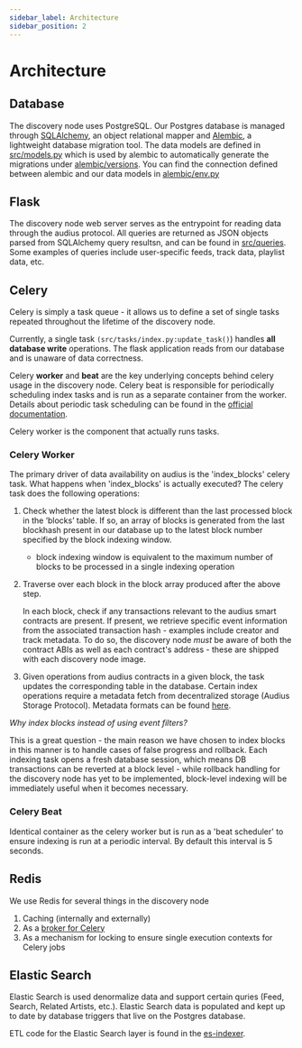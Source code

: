 ```yaml
---
sidebar_label: Architecture
sidebar_position: 2
---
```


# Architecture

## Database

The discovery node uses PostgreSQL. Our Postgres database is managed through [SQLAlchemy](https://www.sqlalchemy.org/), an object relational mapper and [Alembic](http://alembic.zzzcomputing.com/en/latest/index.html), a lightweight database migration tool. The data models are defined in [src/models.py](https://github.com/AudiusProject/audius-protocol/blob/main/packages/discovery-provider/src/models.py) which is used by alembic to automatically generate the migrations under [alembic/versions](https://github.com/AudiusProject/audius-protocol/tree/main/packages/discovery-provider/alembic/versions). You can find the connection defined between alembic and our data models in [alembic/env.py](https://github.com/AudiusProject/audius-protocol/tree/main/packages/discovery-provider/alembic/env.py)

## Flask

The discovery node web server serves as the entrypoint for reading data through the audius protocol. All queries are returned as JSON objects parsed from SQLAlchemy query resultsn, and can be found in [src/queries](https://github.com/AudiusProject/audius-protocol/tree/main/packages/discovery-provider/src/queries). Some examples of queries include user-specific feeds, track data, playlist data, etc.

## Celery

Celery is simply a task queue - it allows us to define a set of single tasks repeated throughout the lifetime of the discovery node.

Currently, a single task `(src/tasks/index.py:update_task()`) handles **all database write** operations. The flask application reads from our database and is unaware of data correctness.

Celery **worker** and **beat** are the key underlying concepts behind celery usage in the discovery node. Celery beat is responsible for periodically scheduling index tasks and is run as a separate container from the worker. Details about periodic task scheduling can be found in the [official documentation](http://docs.celeryproject.org/en/latest/userguide/periodic-tasks.html).

Celery worker is the component that actually runs tasks.

### Celery Worker

The primary driver of data availability on audius is the 'index_blocks' celery task.
What happens when 'index_blocks' is actually executed? The celery task does the following operations:

1. Check whether the latest block is different than the last processed block in the ‘blocks’ table. If so, an array of blocks is generated from the last blockhash present in our database up to the latest block number specified by the block indexing window.
   - block indexing window is equivalent to the maximum number of blocks to be processed in a single indexing operation
2. Traverse over each block in the block array produced after the above step.

   In each block, check if any transactions relevant to the audius smart contracts are present. If present, we retrieve specific event information from the associated transaction hash - examples include creator and track metadata. To do so, the discovery node _must_ be aware of both the contract ABIs as well as each contract's address - these are shipped with each discovery node image.

3. Given operations from audius contracts in a given block, the task updates the corresponding table in the database. Certain index operations require a metadata fetch from decentralized storage (Audius Storage Protocol). Metadata formats can be found [here](https://github.com/AudiusProject/audius-protocol/blob/main/packages/discovery-provider/src/tasks/metadata.py).

_Why index blocks instead of using event filters?_

This is a great question - the main reason we have chosen to index blocks in this manner is to handle cases of false progress and rollback. Each indexing task opens a fresh database session, which means DB transactions can be reverted at a block level - while rollback handling for the discovery node has yet to be implemented, block-level indexing will be immediately useful when it becomes necessary.

### Celery Beat

Identical container as the celery worker but is run as a 'beat scheduler' to ensure indexing is run at a periodic interval. By default this interval is 5 seconds.

## Redis

We use Redis for several things in the discovery node

1. Caching (internally and externally)
2. As a [broker for Celery](http://docs.celeryproject.org/en/latest/getting-started/brokers/redis.html)
3. As a mechanism for locking to ensure single execution contexts for Celery jobs

## Elastic Search

Elastic Search is used denormalize data and support certain quries (Feed, Search, Related Artists, etc.). Elastic Search data is populated and kept up to date by database triggers that live on the Postgres database.

ETL code for the Elastic Search layer is found in the [es-indexer](https://github.com/AudiusProject/audius-protocol/tree/main/packages/discovery-provider/es-indexer).
